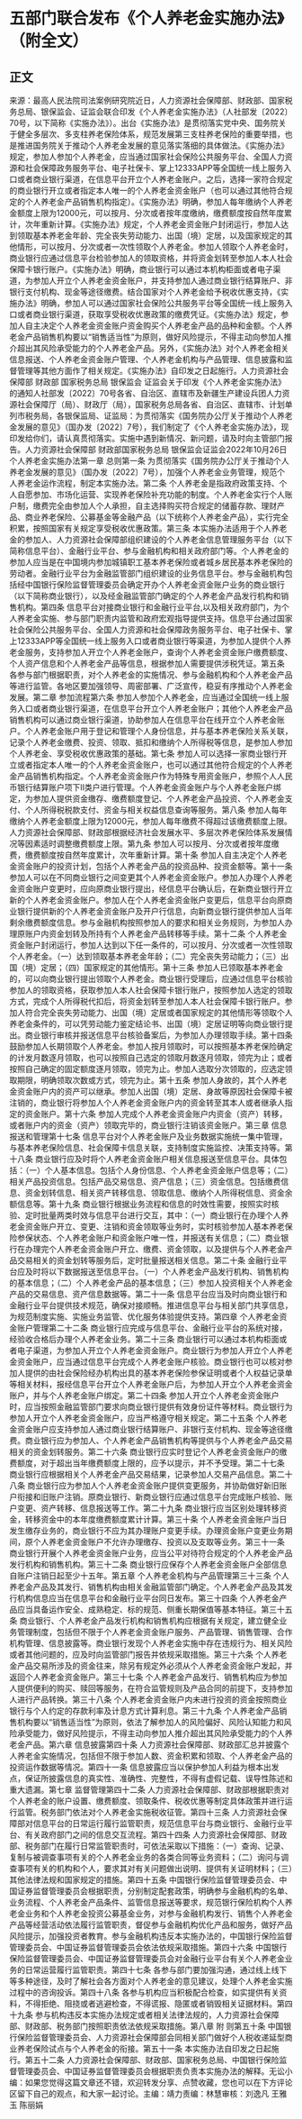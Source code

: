# 五部门联合发布《个人养老金实施办法》（附全文）
## 正文
来源：最高人民法院司法案例研究院近日，人力资源社会保障部、财政部、国家税务总局、银保监会、证监会联合印发《个人养老金实施办法》（人社部发〔2022〕70号，以下简称《实施办法》）。出台《实施办法》是贯彻落实党中央、国务院关于健全多层次、多支柱养老保险体系，规范发展第三支柱养老保险的重要举措，也是推进国务院关于推动个人养老金发展的意见落实落细的具体做法。《实施办法》规定，参加人参加个人养老金，应当通过国家社会保险公共服务平台、全国人力资源和社会保障政务服务平台、电子社保卡、掌上12333APP等全国统一线上服务入口或者商业银行渠道，在信息平台开立个人养老金账户。之后，选择一家符合规定的商业银行开立或者指定本人唯一的个人养老金资金账户（也可以通过其他符合规定的个人养老金产品销售机构指定）。《实施办法》明确，参加人每年缴纳个人养老金额度上限为12000元，可以按月、分次或者按年度缴纳，缴费额度按自然年度累计，次年重新计算。《实施办法》规定，个人养老金资金账户封闭运行，参加人达到领取基本养老金年龄、完全丧失劳动能力、出国（境）定居，以及国家规定的其他情形，可以按月、分次或者一次性领取个人养老金。参加人领取个人养老金时，商业银行应通过信息平台检验参加人的领取资格，并将资金划转至参加人本人社会保障卡银行账户。《实施办法》明确，商业银行可以通过本机构柜面或者电子渠道，为参加人开立个人养老金资金账户，并支持参加人通过商业银行结算账户、非银行支付机构、现金等途径缴费。结合国家对个人养老金给予税收优惠支持，《实施办法》明确，参加人可以通过国家社会保险公共服务平台等全国统一线上服务入口或者商业银行渠道，获取享受税收优惠政策的缴费凭证。《实施办法》规定，参加人自主决定个人养老金资金账户资金购买个人养老金产品的品种和金额。个人养老金产品销售机构要以“销售适当性”为原则，做好风险提示，不得主动向参加人推介超出其风险承受能力的个人养老金产品。另外，《实施办法》对个人养老金相关信息报送、个人养老金资金账户管理、个人养老金机构与产品管理、信息披露和监督管理等其他方面作了相关规定。《实施办法》自印发之日起施行。人力资源社会保障部 财政部 国家税务总局 银保监会 证监会关于印发《个人养老金实施办法》的通知人社部发〔2022〕70号各省、自治区、直辖市及新疆生产建设兵团人力资源社会保障厅（局）、财政厅（局），国家税务总局各省、自治区、直辖市、计划单列市税务局，各银保监局、证监局：为贯彻落实《国务院办公厅关于推动个人养老金发展的意见》（国办发〔2022〕7号），我们制定了《个人养老金实施办法》，现印发给你们，请认真贯彻落实。实施中遇到新情况、新问题，请及时向主管部门报告。人力资源社会保障部   财政部国家税务总局   银保监会证监会2022年10月26日个人养老金实施办法第一章 总则第一条 为贯彻落实《国务院办公厅关于推动个人养老金发展的意见》（国办发〔2022〕7号），加强个人养老金业务管理，规范个人养老金运作流程，制定本实施办法。第二条 个人养老金是指政府政策支持、个人自愿参加、市场化运营、实现养老保险补充功能的制度。个人养老金实行个人账户制，缴费完全由参加人个人承担，自主选择购买符合规定的储蓄存款、理财产品、商业养老保险、公募基金等金融产品（以下统称个人养老金产品），实行完全积累，按照国家有关规定享受税收优惠政策。第三条 本实施办法适用于个人养老金的参加人、人力资源社会保障部组织建设的个人养老金信息管理服务平台（以下简称信息平台）、金融行业平台、参与金融机构和相关政府部门等。个人养老金的参加人应当是在中国境内参加城镇职工基本养老保险或者城乡居民基本养老保险的劳动者。金融行业平台为金融监管部门组织建设的业务信息平台。参与金融机构包括经中国银行保险监督管理委员会确定开办个人养老金资金账户业务的商业银行（以下简称商业银行），以及经金融监管部门确定的个人养老金产品发行机构和销售机构。第四条 信息平台对接商业银行和金融行业平台,以及相关政府部门，为个人养老金实施、参与部门职责内监管和政府宏观指导提供支持。信息平台通过国家社会保险公共服务平台、全国人力资源和社会保障政务服务平台、电子社保卡、掌上12333APP等全国统一线上服务入口或者商业银行等渠道，为参加人提供个人养老金服务，支持参加人开立个人养老金账户，查询个人养老金资金账户缴费额度、个人资产信息和个人养老金产品等信息，根据参加人需要提供涉税凭证。第五条  各参与部门根据职责，对个人养老金的实施情况、参与金融机构和个人养老金产品等进行监管。各地区要加强领导、周密部署、广泛宣传，稳妥有序推动个人养老金发展。第二章 参加流程第六条 参加人参加个人养老金，应当通过全国统一线上服务入口或者商业银行渠道，在信息平台开立个人养老金账户；其他个人养老金产品销售机构可以通过商业银行渠道，协助参加人在信息平台在线开立个人养老金账户。个人养老金账户用于登记和管理个人身份信息，并与基本养老保险关系关联，记录个人养老金缴费、投资、领取、抵扣和缴纳个人所得税等信息，是参加人参加个人养老金、享受税收优惠政策的基础。第七条 参加人可以选择一家商业银行开立或者指定本人唯一的个人养老金资金账户，也可以通过其他符合规定的个人养老金产品销售机构指定。个人养老金资金账户作为特殊专用资金账户，参照个人人民币银行结算账户项下Ⅱ类户进行管理。个人养老金资金账户与个人养老金账户绑定，为参加人提供资金缴存、缴费额度登记、个人养老金产品投资、个人养老金支付、个人所得税税款支付、资金与相关权益信息查询等服务。第八条 参加人每年缴纳个人养老金额度上限为12000元，参加人每年缴费不得超过该缴费额度上限。人力资源社会保障部、财政部根据经济社会发展水平、多层次养老保险体系发展情况等因素适时调整缴费额度上限。第九条 参加人可以按月、分次或者按年度缴费，缴费额度按自然年度累计，次年重新计算。第十条 参加人自主决定个人养老金资金账户的投资计划，包括个人养老金产品的投资品种、投资金额等。第十一条 参加人可以在不同商业银行之间变更其个人养老金资金账户。参加人办理个人养老金资金账户变更时，应向原商业银行提出，经信息平台确认后，在新商业银行开立新的个人养老金资金账户。参加人在个人养老金资金账户变更后，信息平台向原商业银行提供新的个人养老金资金账户及开户行信息，向新商业银行提供参加人当年剩余缴费额度信息。参与金融机构按照参加人的要求和相关业务规则，为参加人办理原账户内资金划转及所持有个人养老金产品转移等手续。第十二条 个人养老金资金账户封闭运行，参加人达到以下任一条件的，可以按月、分次或者一次性领取个人养老金。（一）达到领取基本养老金年龄；（二）完全丧失劳动能力；（三）出国（境）定居；（四）国家规定的其他情形。第十三条 参加人已领取基本养老金的，可以向商业银行提出领取个人养老金。商业银行受理后，应通过信息平台核验参加人的领取资格，获取参加人本人社会保障卡银行账户，按照参加人选定的领取方式，完成个人所得税代扣后，将资金划转至参加人本人社会保障卡银行账户。参加人符合完全丧失劳动能力、出国（境）定居或者国家规定的其他情形等领取个人养老金条件的，可以凭劳动能力鉴定结论书、出国（境）定居证明等向商业银行提出。商业银行审核并报送信息平台核验备案后，为参加人办理领取手续。第十四条 鼓励参加人长期领取个人养老金。参加人按月领取时，可以按照基本养老保险确定的计发月数逐月领取，也可以按照自己选定的领取月数逐月领取，领完为止；或者按照自己确定的固定额度逐月领取，领完为止。参加人选取分次领取的，应选定领取期限，明确领取次数或方式，领完为止。第十五条 参加人身故的，其个人养老金资金账户内的资产可以继承。参加人出国（境）定居、身故等原因社会保障卡被注销的，商业银行将参加人个人养老金资金账户内的资金转至其本人或者继承人指定的资金账户。第十六条 参加人完成个人养老金资金账户内资金（资产）转移，或者账户内的资金（资产）领取完毕的，商业银行注销该资金账户。第三章 信息报送和管理第十七条  信息平台对个人养老金账户及业务数据实施统一集中管理，与基本养老保险信息、社会保障卡信息关联，支持制度实施监控、决策支持等。第十八条 商业银行应及时将个人养老金资金账户相关信息报送至信息平台。具体包括：（一）个人基本信息。包括个人身份信息、个人养老金资金账户信息等；（二）相关产品投资信息。包括产品交易信息、资产信息；（三）资金信息。包括缴费信息、资金划转信息、相关资产转移信息、领取信息、缴纳个人所得税信息、资金余额信息等。第十九条 商业银行根据业务流程和信息的时效性需要，按照实时核验、定时批量两类时效与信息平台进行交互，其中：（一）商业银行在办理个人养老金资金账户开立、变更、注销和资金领取等业务时，实时核验参加人基本养老保险参保状态、个人养老金账户和资金账户唯一性，并报送有关信息；（二）商业银行在办理完个人养老金资金账户开立、缴费、资金领取，以及提供与个人养老金产品交易相关的资金划转等服务后，定时批量报送相关信息。第二十条 金融行业平台应及时将以下数据报送至信息平台。（一）个人养老金产品发行机构、销售机构的基本信息；（二）个人养老金产品的基本信息；（三）参加人投资相关个人养老金产品的交易信息、资产信息数据等。第二十一条 信息平台应当及时向商业银行和金融行业平台提供技术规范，确保对接顺畅。推进信息平台与相关部门共享信息，为规范制度实施、实施业务监管、优化服务体验提供支持。第四章 个人养老金资金账户管理第二十二条 商业银行应完成与信息平台、金融行业平台的系统对接，经验收合格后办理个人养老金业务。第二十三条 商业银行可以通过本机构柜面或者电子渠道，为参加人开立个人养老金资金账户。商业银行为参加人开立个人养老金资金账户，应当通过信息平台完成个人养老金账户核验。商业银行也可以核对参加人提供的由社会保险经办机构出具的基本养老保险参保证明或者个人权益记录单等相关材料，报经信息平台开立个人养老金账户后，为参加人开立个人养老金资金账户，并与个人养老金账户绑定。第二十四条 参加人开立个人养老金资金账户时，应当按照金融监管部门要求向商业银行提供有效身份证件等材料。商业银行为参加人开立个人养老金资金账户，应当严格遵守相关规定。第二十五条 个人养老金资金账户应支持参加人通过商业银行结算账户、非银行支付机构、现金等途径缴费。商业银行应为参加人、个人养老金产品销售机构等提供与个人养老金产品交易相关的资金划转服务。第二十六条 商业银行应实时登记个人养老金资金账户的缴费额度，对于超出当年缴费额度上限的，应予以提示，并不予受理。第二十七条 商业银行应根据相关个人养老金产品交易结果，记录参加人交易产品信息。第二十八条 商业银行应为参加人个人养老金资金账户提供变更服务，并协助做好新旧账户衔接和旧账户注销。原商业银行、新商业银行应通过信息平台完成账户核验、账户变更、资产转移、信息报送等工作。第二十九条 商业银行应当区别处理转移资金，转移资金中的本年度缴费额度累计计算。第三十条 个人养老金资金账户当日发生缴存业务的，商业银行不应为其办理账户变更手续。办理资金账户变更业务期间，原个人养老金资金账户不允许办理缴存、投资以及支取等业务。第三十一条  商业银行开展个人养老金资金账户业务，应当公平对待符合规定的个人养老金产品发行机构和销售机构。第三十二条  商业银行应保存个人养老金资金账户全部信息自账户注销日起至少十五年。第五章 个人养老金机构与产品管理第三十三条 个人养老金产品及其发行、销售机构由相关金融监管部门确定。个人养老金产品及其发行机构信息应当在信息平台和金融行业平台同日发布。第三十四条 个人养老金产品应当具备运作安全、成熟稳定、标的规范、侧重长期保值等基本特征。第三十五条 商业银行、个人养老金产品发行机构和销售机构应根据有关规定，建立健全业务管理制度，包括但不限于个人养老金资金账户服务、产品管理、销售管理、合作机构管理、信息披露等。商业银行发现个人养老金实施中存在违规行为、相关风险或者其他问题的，应及时向监管部门报告并依规采取措施。第三十六条 个人养老金产品交易所涉及的资金往来，除另有规定外必须从个人养老金资金账户发起，并返回个人养老金资金账户。第三十七条 个人养老金产品发行、销售机构应为参加人提供便利的购买、赎回等服务，在符合监管规则及产品合同的前提下，支持参加人进行产品转换。第三十八条 个人养老金资金账户内未进行投资的资金按照商业银行与个人约定的存款利率及计息方式计算利息。第三十九条 个人养老金产品销售机构要以“销售适当性”为原则，依法了解参加人的风险偏好、风险认知能力和风险承受能力，做好风险提示，不得主动向参加人推介超出其风险承受能力的个人养老金产品。第六章 信息披露第四十条 人力资源社会保障部、财政部汇总并披露个人养老金实施情况，包括但不限于参加人数、资金积累和领取、个人养老金产品的投资运作数据等情况。第四十一条 信息披露应当以保护参加人利益为根本出发点，保证所披露信息的真实性、准确性、完整性，不得有虚假记载、误导性陈述和重大遗漏。第七章 监督管理第四十二条 人力资源社会保障部、财政部根据职责对个人养老金的账户设置、缴费额度、领取条件、税收优惠等制定具体政策并进行运行监管。税务部门依法对个人养老金实施税收征管。第四十三条 人力资源社会保障部对信息平台的日常运行履行监管职责，规范信息平台与商业银行、金融行业平台、有关政府部门之间的信息交互流程。第四十四条 人力资源社会保障部、财政部、税务部门在履行日常监管职责时，可依法采取以下措施：（一）查询、记录、复制与被调查事项有关的个人养老金业务的各类合同等业务资料；（二）询问与调查事项有关的机构和个人，要求其对有关问题做出说明、提供有关证明材料；（三）其他法律法规和国家规定的措施。第四十五条 中国银行保险监督管理委员会、中国证券监督管理委员会根据职责，分别制定配套政策，明确参与金融机构的名单、业务流程、个人养老金产品条件、监管信息报送等要求，规范银行保险机构个人养老金业务和个人养老金投资公募基金业务，对参与金融机构发行、销售个人养老金产品等经营活动依法履行监管职责，督促参与金融机构优化产品和服务，做好产品风险提示，加强投资者教育。参与金融机构违反本实施办法的，中国银行保险监督管理委员会、中国证券监督管理委员会依法依规采取措施。第四十六条 中国银行保险监督管理委员会、中国证券监督管理委员会对金融行业平台有关个人养老金业务的日常运营履行监管职责。第四十七条 各参与部门要加强沟通，通过线上线下等多种途径，及时了解社会各方面对个人养老金的意见建议，处理个人养老金实施过程中的咨询投诉。第四十八条 各参与机构应当积极配合检查，如实提供有关资料，不得拒绝、阻挠或者逃避检查，不得谎报、隐匿或者销毁相关证据材料。第四十九条 参与机构违反本实施办法规定或者相关法律法规的，人力资源社会保障部、财政部、税务部门按照职责依法依规采取措施。第八章 附  则第五十条 中国银行保险监督管理委员会、人力资源社会保障部会同相关部门做好个人税收递延型商业养老保险试点与个人养老金的衔接。第五十一条 本实施办法自印发之日起施行。第五十二条 人力资源社会保障部、财政部、国家税务总局、中国银行保险监督管理委员会、中国证券监督管理委员会根据职责负责本实施办法的解释。无讼小编：如果您觉得这篇文章还不错，欢迎转发分享、点赞收藏，您也可以在下方评论区留下自己的观点，和大家一起讨论。主编：靖力责编：林慧审核：刘逸凡 王雅玉 陈丽娟 